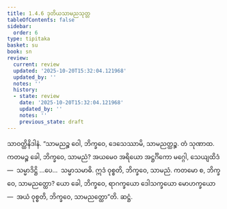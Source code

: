 ```yaml
---
title: 1.4.6 ဒုတိယသာမညသုတ္တ
tableOfContents: false
sidebar:
  order: 6
type: tipitaka
basket: su
book: sn
review:
  current: review
  updated: '2025-10-20T15:32:04.121968'
  updated_by: ''
  notes: ''
  history:
  - state: review
    date: '2025-10-20T15:32:04.121968'
    updated_by: ''
    notes: ''
    previous_state: draft
---
```



<DynamicBreadcrumb />


<ReviewStatus review={frontmatter.review} showDetails={true} />

<HypothesisAnnotation frontmatter={frontmatter} />

<Division number="36" book="sn" e="ch" v="18" p="285">

<Paragraph number="133" book="sn">
သာဝတ္ထိနိဒါနံ. “သာမညဉ္စ ဝေါ, ဘိက္ခဝေ, ဒေသေဿာမိ, သာမညတ္ထဉ္စ. တံ သုဏာထ. ကတမဉ္စ ခေါ, ဘိက္ခဝေ, သာမညံ? အယမေဝ အရိယော အဋ္ဌင်္ဂိကော မဂ္ဂေါ, သေယျထိဒံ—  သမ္မာဒိဋ္ဌိ …ပေ…  သမ္မာသမာဓိ. ဣဒံ ဝုစ္စတိ, ဘိက္ခဝေ, သာမညံ. ကတမော စ, ဘိက္ခဝေ, သာမညတ္ထော? ယော ခေါ, ဘိက္ခဝေ, ရာဂက္ခယော ဒေါသက္ခယော မောဟက္ခယော—  အယံ ဝုစ္စတိ, ဘိက္ခဝေ, သာမညတ္ထော”တိ.

</Paragraph>
</Division>

<Paragraph number="134" type="center" book="sn">
ဆဋ္ဌံ.
</Paragraph>